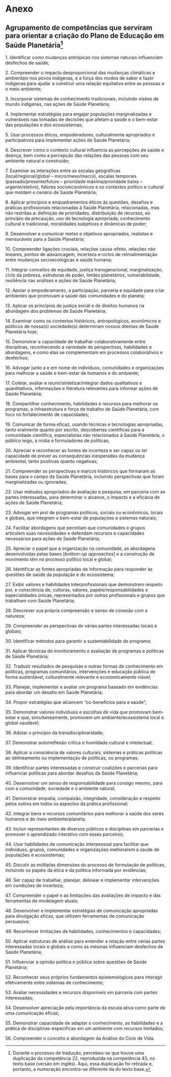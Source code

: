 # Anexo {#sec-anexo .unnumbered}

## **Agrupamento de competências que serviram para orientar a criação do Plano de Educação em Saúde Planetária**[^anexo-1]

[^anexo-1]: Durante o processo de tradução, percebeu-se que houve uma duplicação da competência 22, reproduzida na competência 43, no texto base (versão em inglês). Aqui, essa duplicação foi retirada e, portanto, a numeração encontra-se diferente da do texto base.

1\. Identificar como mudanças antrópicas nos sistemas naturais influenciam desfechos de saúde;

2\. Compreender o impacto desproporcional das mudanças climáticas e ambientais nos povos indígenas, e a força dos modos de saber e fazer indígenas para ajudar a construir uma relação equitativa entre as pessoas e o meio ambiente;

3\. Incorporar sistemas de conhecimento tradicionais, incluindo visões de mundo indígenas, nas ações de Saúde Planetária;

4\. Implementar estratégias para engajar populações marginalizadas e vulneráveis ​​nas tomadas de decisões que afetam a saúde e o bem-estar das populações e dos ecossistemas;

5\. Usar processos éticos, empoderadores, culturalmente apropriados e participativos para implementar ações de Saúde Planetária;

6\. Descrever como o contexto cultural influencia as percepções de saúde e doença, bem como a percepção das relações das pessoas com seu ambiente natural e construído;

7\. Examinar as interações entre as escalas geográficas (local/regional/global -- micro/meso/macro), escalas temporais (passado/presente/futuro -- prioridade máxima/prioridade baixa -- urgente/eletivo), fatores socioeconômicos e os contextos político e cultural que moldam o cenário de Saúde Planetária;

8\. Aplicar princípios e enquadramentos éticos às questões, desafios e práticas profissionais relacionadas à Saúde Planetária, relacionadas, mas não restritas a: definição de prioridades, distribuição de recursos, ao princípio da precaução, uso de tecnologia apropriada, conhecimento cultural e tradicional, moralidades subjetivas e dinâmicas de poder;

9\. Desenvolver e comunicar metas e objetivos apropriados, realistas e mensuráveis ​​para a Saúde Planetária;

10\. Compreender ligações cruciais, relações causa-efeito, relações não lineares, pontos de alavancagem, incerteza e ciclos de retroalimentação entre mudanças socioecológicas e saúde humana;

11\. Integrar conceitos de equidade, justiça transgeracional, marginalização, ciclo da pobreza, estruturas de poder, limites planetários, vulnerabilidade, resiliência nas análises e ações de Saúde Planetária;

12\. Apoiar o empoderamento, a participação, parceria e equidade para criar ambientes que promovam a saúde das comunidades e do planeta;

13\. Aplicar os princípios de justiça social e de direitos humanos na abordagem dos problemas de Saúde Planetária;

14\. Examinar como os contextos históricos, antropológicos, econômicos e políticos de nossa(s) sociedade(s) determinam nossos dilemas de Saúde Planetária hoje;

15\. Demonstrar a capacidade de trabalhar colaborativamente entre disciplinas, reconhecendo a variedade de perspectivas, habilidades e abordagens, e como elas se complementam em processos colaborativos e desfechos;

16\. Advogar junto a e em nome de indivíduos, comunidades e organizações para melhorar a saúde e bem-estar de humanos e do ambiente;

17\. Coletar, avaliar e reunir/sintetizar/integrar dados qualitativos e quantitativos, informações e literatura relevantes para informar ações de Saúde Planetária;

18\. Compartilhar conhecimento, habilidades e recursos para melhorar os programas, a infraestrutura e força de trabalho de Saúde Planetária, com foco no fortalecimento de capacidades;

19\. Comunicar de forma eficaz, usando técnicas e tecnologias apropriadas, tanto oralmente quanto por escrito, descobertas científicas para a comunidade científica, especialistas não relacionados à Saúde Planetária, o público leigo, a mídia e formuladores de políticas;

20\. Apreciar e reconhecer as fontes de incerteza e ser capaz ou ter capacidade de prever as consequências inesperadas da mudança ambiental, tanto positivas quanto negativas;

21\. Compreender as perspectivas e marcos históricos que formaram as bases para o campo da Saúde Planetária, incluindo perspectivas que foram marginalizadas ou ignoradas;

22\. Usar métodos apropriados de avaliação e pesquisa, em parceria com as partes interessadas, para determinar o alcance, o impacto e a eficácia de ações de Saúde Planetária;

23\. Advogar em prol de programas políticos, sociais ou econômicos, locais e globais, que integrem o bem-estar de populações e sistemas naturais;

24\. Facilitar abordagens que permitam que comunidades e grupos articulem suas necessidades e defendam recursos e capacidades necessários para ações de Saúde Planetária;

25\. Apreciar o papel que a organização na comunidade, as abordagens desenvolvidas pelas bases \[*bottom-up approaches*\] e a construção de movimento têm no processo político local e global;

26\. Identificar as fontes apropriadas de informação para responder às questões de saúde da população e do ecossistema;

27\. Exibir valores e habilidades interprofissionais que demonstrem respeito por, e consciência de, culturas, valores, papéis/responsabilidades e especialidades únicas, representados por outros profissionais e grupos que trabalham com Saúde Planetária;

28\. Descrever sua própria compreensão e senso de conexão com a natureza;

29\. Compreender as perspectivas de várias partes interessadas locais e globais;

30\. Identificar métodos para garantir a sustentabilidade do programa;

31\. Aplicar técnicas de monitoramento e avaliação de programas e políticas de Saúde Planetária;

32\. Traduzir resultados de pesquisas e outras formas de conhecimento em políticas, programas comunitários, intervenções e educação pública de forma sustentável, culturalmente relevante e economicamente viável;

33\. Planejar, implementar e avaliar um programa baseado em evidências para abordar um desafio em Saúde Planetária;

34\. Propor estratégias que alcancem "co-benefícios para a saúde";

35\. Demonstrar valores individuais e escolhas de vida que promovam bem-estar e que, simultaneamente, promovem um ambiente/ecossistema local e global saudável;

36\. Adotar o princípio da transdisciplinaridade;

37\. Demonstrar autorreflexão crítica e humildade cultural e intelectual;

38\. Aplicar a consciência de valores culturais, sistemas e práticas políticas ao delineamento ou implementação de políticas, ou programas;

39\. Identificar partes interessadas e construir coalizões e parcerias para influenciar políticas para abordar desafios da Saúde Planetária;

40\. Desenvolver um senso de responsabilidade para consigo mesmo, para com a comunidade, sociedade e o ambiente natural;

41\. Demonstrar empatia, compaixão, integridade, consideração e respeito pelos outros em todos os aspectos da prática profissional;

42\. Integrar bens e recursos comunitários para melhorar a saúde dos seres humanos e do meio ambiente/planeta;

43\. Incluir representantes de diversos públicos e disciplinas em parcerias e promover o aprendizado interativo com esses parceiros;

44\. Usar habilidades de comunicação interpessoal para facilitar que indivíduos, grupos, comunidades e organizações melhorarem a saúde de populações e ecossistemas;

45\. Discutir as múltiplas dimensões do processo de formulação de políticas, incluindo os papéis da ética e da política informada por evidências;

46\. Ser capaz de trabalhar, planejar, delinear e implementar intervenções em condições de incerteza;

47\. Compreender o papel e as limitações das avaliações de impacto e das ferramentas de modelagem atuais;

48\. Desenvolver e implementar estratégias de comunicação apropriadas para divulgação eficaz, que utilizem ferramentas de comunicação persuasiva;

49\. Reconhecer limitações de habilidades, conhecimentos e capacidades;

50\. Aplicar estruturas de análise para entender a relação entre várias partes interessadas locais e globais e como as mesmas influenciam desfechos de Saúde Planetária;

51\. Influenciar a opinião política e pública sobre questões de Saúde Planetária;

52\. Reconhecer seus próprios fundamentos epistemológicos para interagir efetivamente entre sistemas de conhecimento;

53\. Avaliar necessidades e recursos disponíveis em parceria com partes interessadas;

54\. Desenvolver apreciação pela importância da escuta ativa como parte de uma comunicação eficaz;

55\. Demonstrar capacidade de adaptar o conhecimento, as habilidades e a prática de disciplinas-específicas em um ambiente com recursos limitados;

56\. Compreender o conceito e abordagem da Análise do Ciclo de Vida.
